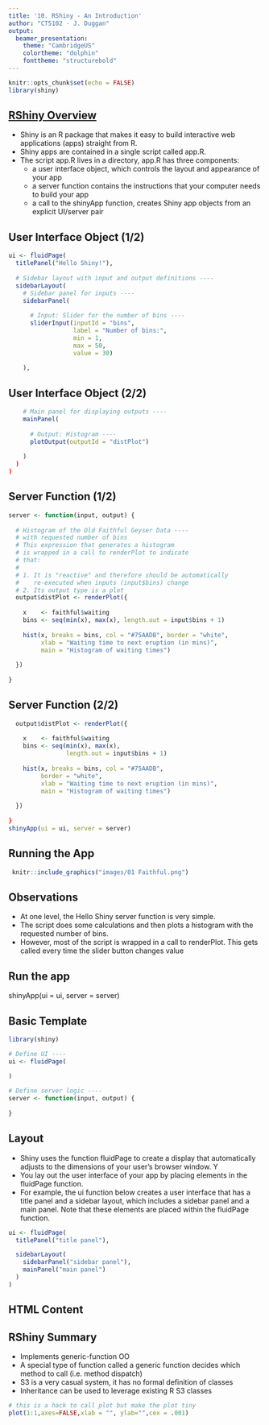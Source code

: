 ```yaml
---
title: '10. RShiny - An Introduction'
author: "CT5102 - J. Duggan"
output:
  beamer_presentation:
    theme: "CambridgeUS"
    colortheme: "dolphin"
    fonttheme: "structurebold"
---
```


```r
knitr::opts_chunk$set(echo = FALSE)
library(shiny)
```

## [RShiny Overview](https://shiny.rstudio.com/tutorial/written-tutorial/lesson1/)

- Shiny is an R package that makes it easy to build interactive web applications (apps) straight from R.
- Shiny apps are contained in a single script called app.R. 
- The script app.R lives in a directory, app.R has three components:
  + a user interface object, which controls the layout and appearance of your app
  + a server function contains the instructions that your computer needs to build your app
  + a call to the shinyApp function, creates Shiny app objects from an explicit UI/server pair


## User Interface Object (1/2)

```r
ui <- fluidPage(
  titlePanel("Hello Shiny!"),
  
  # Sidebar layout with input and output definitions ----
  sidebarLayout(
    # Sidebar panel for inputs ----
    sidebarPanel(
      
      # Input: Slider for the number of bins ----
      sliderInput(inputId = "bins",
                  label = "Number of bins:",
                  min = 1,
                  max = 50,
                  value = 30)
      
    ),
```
  
## User Interface Object (2/2)  
```r
    # Main panel for displaying outputs ----
    mainPanel(
      
      # Output: Histogram ----
      plotOutput(outputId = "distPlot")
      
    )
  )
)
```

## Server Function (1/2)  
```r
server <- function(input, output) {
  
  # Histogram of the Old Faithful Geyser Data ----
  # with requested number of bins
  # This expression that generates a histogram 
  # is wrapped in a call to renderPlot to indicate 
  # that:
  #
  # 1. It is "reactive" and therefore should be automatically
  #    re-executed when inputs (input$bins) change
  # 2. Its output type is a plot
  output$distPlot <- renderPlot({
    
    x    <- faithful$waiting
    bins <- seq(min(x), max(x), length.out = input$bins + 1)
    
    hist(x, breaks = bins, col = "#75AADB", border = "white",
         xlab = "Waiting time to next eruption (in mins)",
         main = "Histogram of waiting times")
    
  })
  
}
```

## Server Function (2/2)  
```r
  output$distPlot <- renderPlot({
    
    x    <- faithful$waiting
    bins <- seq(min(x), max(x), 
                length.out = input$bins + 1)
    
    hist(x, breaks = bins, col = "#75AADB", 
         border = "white",
         xlab = "Waiting time to next eruption (in mins)",
         main = "Histogram of waiting times")
    
  })
  
}
shinyApp(ui = ui, server = server)
```

## Running the App

```r
 knitr::include_graphics("images/01 Faithful.png")
```

## Observations
- At one level, the Hello Shiny server function is very simple. 
- The script does some calculations and then plots a histogram with the requested number of bins.
- However, most of the script is wrapped in a call to renderPlot. This gets called every time the slider button changes value


## Run the app
shinyApp(ui = ui, server = server)


## Basic Template

```r
library(shiny)

# Define UI ----
ui <- fluidPage(
  
)

# Define server logic ----
server <- function(input, output) {
  
}
```

## Layout
- Shiny uses the function fluidPage to create a display that automatically adjusts to the dimensions of your user’s browser window. Y
- You lay out the user interface of your app by placing elements in the fluidPage function.
- For example, the ui function below creates a user interface that has a title panel and a sidebar layout, which includes a sidebar panel and a main panel. Note that these elements are placed within the fluidPage function.
```r
ui <- fluidPage(
  titlePanel("title panel"),

  sidebarLayout(
    sidebarPanel("sidebar panel"),
    mainPanel("main panel")
  )
)
```


## HTML Content



## RShiny Summary
- Implements generic-function OO
- A special type of function called a generic function decides which method to call (i.e. method dispatch)
- S3 is a very casual system, it has no formal definition of classes
- Inheritance can be used to leverage existing R S3 classes


```r
# this is a hack to call plot but make the plot tiny
plot(1:1,axes=FALSE,xlab = "", ylab="",cex = .001)
```




